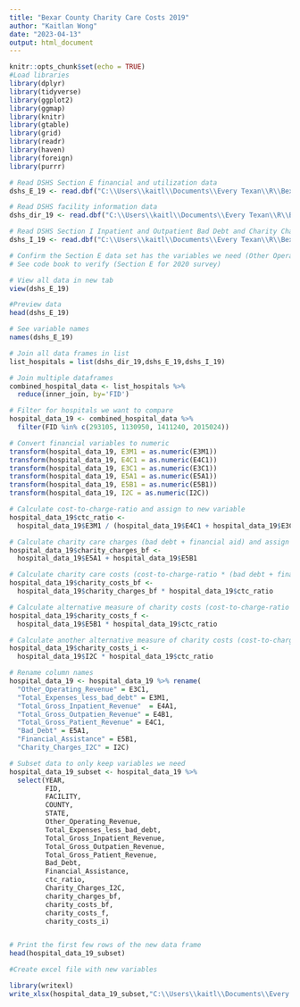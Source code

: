 ```yaml
---
title: "Bexar County Charity Care Costs 2019"
author: "Kaitlan Wong"
date: "2023-04-13"
output: html_document
---
```



```r
knitr::opts_chunk$set(echo = TRUE)
#Load libraries 
library(dplyr)
library(tidyverse)
library(ggplot2)
library(ggmap)
library(knitr)
library(gtable)
library(grid)
library(readr)
library(haven)
library(foreign)
library(purrr)

```


```r
# Read DSHS Section E financial and utilization data
dshs_E_19 <- read.dbf("C:\\Users\\kaitl\\Documents\\Every Texan\\R\\Bexar-County-Charity-Care-Costs\\ASH19dataset2_24\\HS19E1.dbf") 

# Read DSHS facility information data
dshs_dir_19 <- read.dbf("C:\\Users\\kaitl\\Documents\\Every Texan\\R\\Bexar-County-Charity-Care-Costs\\ASH19dataset2_24\\HS19DIR.dbf") 

# Read DSHS Section I Inpatient and Outpatient Bad Debt and Charity Charges Data
dshs_I_19 <- read.dbf("C:\\Users\\kaitl\\Documents\\Every Texan\\R\\Bexar-County-Charity-Care-Costs\\ASH19dataset2_24\\HS19HJ.dbf") 

```


```r
# Confirm the Section E data set has the variables we need (Other Operating Expenses and Total Expenses less bad debt)
# See code book to verify (Section E for 2020 survey)

# View all data in new tab
view(dshs_E_19)

#Preview data
head(dshs_E_19)

# See variable names
names(dshs_E_19)  

```


```r
# Join all data frames in list
list_hospitals = list(dshs_dir_19,dshs_E_19,dshs_I_19)

# Join multiple dataframes
combined_hospital_data <- list_hospitals %>% 
  reduce(inner_join, by='FID')

```


```r
# Filter for hospitals we want to compare
hospital_data_19 <- combined_hospital_data %>% 
  filter(FID %in% c(293105, 1130950, 1411240, 2015024))

```


```r

# Convert financial variables to numeric
transform(hospital_data_19, E3M1 = as.numeric(E3M1))
transform(hospital_data_19, E4C1 = as.numeric(E4C1))
transform(hospital_data_19, E3C1 = as.numeric(E3C1))
transform(hospital_data_19, E5A1 = as.numeric(E5A1))
transform(hospital_data_19, E5B1 = as.numeric(E5B1))
transform(hospital_data_19, I2C = as.numeric(I2C))

# Calculate cost-to-charge-ratio and assign to new variable
hospital_data_19$ctc_ratio <- 
  hospital_data_19$E3M1 / (hospital_data_19$E4C1 + hospital_data_19$E3C1)

# Calculate charity care charges (bad debt + financial aid) and assign to new variable
hospital_data_19$charity_charges_bf <- 
  hospital_data_19$E5A1 + hospital_data_19$E5B1

# Calculate charity care costs (cost-to-charge-ratio * (bad debt + financial assistance)) and assign to new variable
hospital_data_19$charity_costs_bf <- 
  hospital_data_19$charity_charges_bf * hospital_data_19$ctc_ratio

# Calculate alternative measure of charity costs (cost-to-charge-ratio * financial assistance) and assign to new variable
hospital_data_19$charity_costs_f <- 
  hospital_data_19$E5B1 * hospital_data_19$ctc_ratio

# Calculate another alternative measure of charity costs (cost-to-charge-ratio * I2C)
hospital_data_19$charity_costs_i <- 
  hospital_data_19$I2C * hospital_data_19$ctc_ratio

```


```r
# Rename column names
hospital_data_19 <- hospital_data_19 %>% rename(
  "Other_Operating_Revenue" = E3C1,
  "Total_Expenses_less_bad_debt" = E3M1,
  "Total_Gross_Inpatient_Revenue"  = E4A1,
  "Total_Gross_Outpatien_Revenue" = E4B1,
  "Total_Gross_Patient_Revenue" = E4C1,
  "Bad_Debt" = E5A1,
  "Financial_Assistance" = E5B1,
  "Charity_Charges_I2C" = I2C)

```


```r
# Subset data to only keep variables we need
hospital_data_19_subset <- hospital_data_19 %>% 
  select(YEAR,
         FID,
         FACILITY,
         COUNTY, 
         STATE,
         Other_Operating_Revenue,
         Total_Expenses_less_bad_debt,
         Total_Gross_Inpatient_Revenue,
         Total_Gross_Outpatien_Revenue,
         Total_Gross_Patient_Revenue,
         Bad_Debt, 
         Financial_Assistance,
         ctc_ratio, 
         Charity_Charges_I2C,
         charity_charges_bf, 
         charity_costs_bf,
         charity_costs_f,
         charity_costs_i)


# Print the first few rows of the new data frame
head(hospital_data_19_subset)


```


```r
#Create excel file with new variables 

library(writexl)
write_xlsx(hospital_data_19_subset,"C:\\Users\\kaitl\\Documents\\Every Texan\\R\\Bexar-County-Charity-Care-Costs\\CharityCosts_19_AHA_DSHS.xlsx")

```
